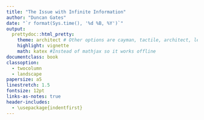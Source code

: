 ```yaml
---
title: "The Issue with Infinite Information"
author: "Duncan Gates"
date: "`r format(Sys.time(), '%d %B, %Y')`"
output: 
  prettydoc::html_pretty:
    theme: architect # Other options are cayman, tactile, architect, leonids, hpstr
    highlight: vignette
    math: katex #Instead of mathjax so it works offline
documentclass: book
classoption:
  - twocolumn
  - landscape
papersize: a5
linestretch: 1.5
fontsize: 12pt
links-as-notes: true
header-includes:
  - \usepackage{indentfirst}
---
```




